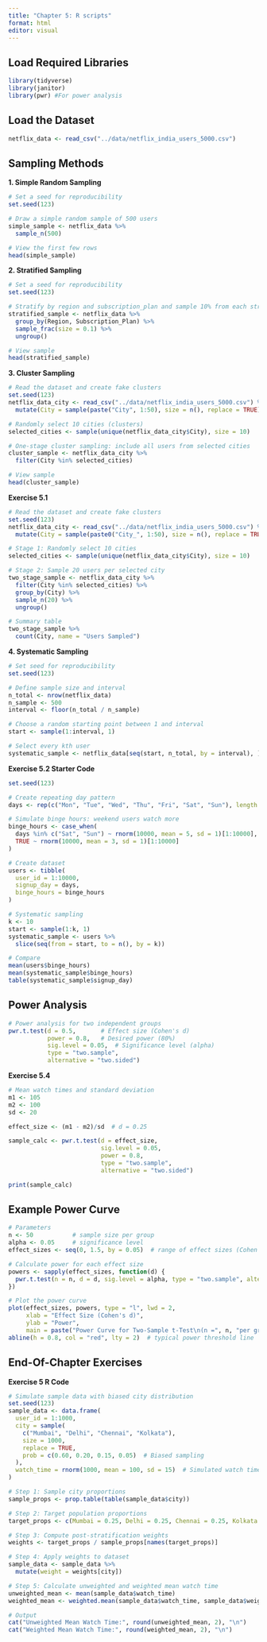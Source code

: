---
title: "Chapter 5: R scripts"
format: html
editor: visual
---

## Load Required Libraries

```{r}
library(tidyverse)
library(janitor)
library(pwr) #For power analysis
```

## Load the Dataset

```{r}
netflix_data <- read_csv("../data/netflix_india_users_5000.csv")
```

## Sampling Methods

**1. Simple Random Sampling**

```{r}
# Set a seed for reproducibility
set.seed(123)

# Draw a simple random sample of 500 users
simple_sample <- netflix_data %>%
  sample_n(500)

# View the first few rows
head(simple_sample)
```

**2. Stratified Sampling**

```{r}
# Set a seed for reproducibility
set.seed(123)

# Stratify by region and subscription_plan and sample 10% from each stratum
stratified_sample <- netflix_data %>%
  group_by(Region, Subscription_Plan) %>%
  sample_frac(size = 0.1) %>%
  ungroup()

# View sample
head(stratified_sample)

```

**3. Cluster Sampling**

```{r}
# Read the dataset and create fake clusters
set.seed(123)
netflix_data_city <- read_csv("../data/netflix_india_users_5000.csv") %>%
  mutate(City = sample(paste("City", 1:50), size = n(), replace = TRUE))

# Randomly select 10 cities (clusters)
selected_cities <- sample(unique(netflix_data_city$City), size = 10)

# One-stage cluster sampling: include all users from selected cities
cluster_sample <- netflix_data_city %>%
  filter(City %in% selected_cities)

# View sample
head(cluster_sample)
```

**Exercise 5.1**

```{r}
# Read the dataset and create fake clusters
set.seed(123)
netflix_data_city <- read_csv("../data/netflix_india_users_5000.csv") %>%
  mutate(City = sample(paste0("City_", 1:50), size = n(), replace = TRUE))

# Stage 1: Randomly select 10 cities
selected_cities <- sample(unique(netflix_data_city$City), size = 10)

# Stage 2: Sample 20 users per selected city
two_stage_sample <- netflix_data_city %>%
  filter(City %in% selected_cities) %>%
  group_by(City) %>%
  sample_n(20) %>%
  ungroup()

# Summary table
two_stage_sample %>%
  count(City, name = "Users Sampled")
```

**4. Systematic Sampling**

```{r}
# Set seed for reproducibility
set.seed(123)

# Define sample size and interval
n_total <- nrow(netflix_data)
n_sample <- 500
interval <- floor(n_total / n_sample)

# Choose a random starting point between 1 and interval
start <- sample(1:interval, 1)

# Select every kth user
systematic_sample <- netflix_data[seq(start, n_total, by = interval), ]
```

**Exercise 5.2 Starter Code**

```{r}
set.seed(123)

# Create repeating day pattern
days <- rep(c("Mon", "Tue", "Wed", "Thu", "Fri", "Sat", "Sun"), length.out = 10000)

# Simulate binge hours: weekend users watch more
binge_hours <- case_when(
  days %in% c("Sat", "Sun") ~ rnorm(10000, mean = 5, sd = 1)[1:10000],
  TRUE ~ rnorm(10000, mean = 3, sd = 1)[1:10000]
)

# Create dataset
users <- tibble(
  user_id = 1:10000,
  signup_day = days,
  binge_hours = binge_hours
)

# Systematic sampling
k <- 10
start <- sample(1:k, 1)
systematic_sample <- users %>%
  slice(seq(from = start, to = n(), by = k))

# Compare
mean(users$binge_hours)
mean(systematic_sample$binge_hours)
table(systematic_sample$signup_day)

```

## Power Analysis

```{r}
# Power analysis for two independent groups
pwr.t.test(d = 0.5,       # Effect size (Cohen's d)
           power = 0.8,   # Desired power (80%)
           sig.level = 0.05,  # Significance level (alpha)
           type = "two.sample",
           alternative = "two.sided")
```

**Exercise 5.4**

```{r}
# Mean watch times and standard deviation
m1 <- 105
m2 <- 100
sd <- 20

effect_size <- (m1 - m2)/sd  # d = 0.25

sample_calc <- pwr.t.test(d = effect_size,
                          sig.level = 0.05,
                          power = 0.8,
                          type = "two.sample",
                          alternative = "two.sided")

print(sample_calc)

```

## Example Power Curve

```{r}
# Parameters
n <- 50           # sample size per group
alpha <- 0.05     # significance level
effect_sizes <- seq(0, 1.5, by = 0.05)  # range of effect sizes (Cohen's d)

# Calculate power for each effect size
powers <- sapply(effect_sizes, function(d) {
  pwr.t.test(n = n, d = d, sig.level = alpha, type = "two.sample", alternative = "two.sided")$power
})

# Plot the power curve
plot(effect_sizes, powers, type = "l", lwd = 2,
     xlab = "Effect Size (Cohen's d)",
     ylab = "Power",
     main = paste("Power Curve for Two-Sample t-Test\n(n =", n, "per group, alpha =", alpha, ")"))
abline(h = 0.8, col = "red", lty = 2)  # typical power threshold line
```

## **End-Of-Chapter Exercises** 

**Exercise 5 R Code**

```{r}
# Simulate sample data with biased city distribution
set.seed(123)
sample_data <- data.frame(
  user_id = 1:1000,
  city = sample(
    c("Mumbai", "Delhi", "Chennai", "Kolkata"),
    size = 1000,
    replace = TRUE,
    prob = c(0.60, 0.20, 0.15, 0.05)  # Biased sampling
  ),
  watch_time = rnorm(1000, mean = 100, sd = 15)  # Simulated watch time
)

# Step 1: Sample city proportions
sample_props <- prop.table(table(sample_data$city))

# Step 2: Target population proportions
target_props <- c(Mumbai = 0.25, Delhi = 0.25, Chennai = 0.25, Kolkata = 0.25)

# Step 3: Compute post-stratification weights
weights <- target_props / sample_props[names(target_props)]

# Step 4: Apply weights to dataset
sample_data <- sample_data %>%
  mutate(weight = weights[city])

# Step 5: Calculate unweighted and weighted mean watch time
unweighted_mean <- mean(sample_data$watch_time)
weighted_mean <- weighted.mean(sample_data$watch_time, sample_data$weight)

# Output
cat("Unweighted Mean Watch Time:", round(unweighted_mean, 2), "\n")
cat("Weighted Mean Watch Time:", round(weighted_mean, 2), "\n")

```
